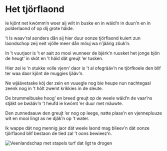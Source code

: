 
# Het tjörflaond

<PoemAudio src={fragment} performer={readers.anke} />

<PoemText>

Ie kjönt net kwòmm’n woer aij wilt
in buske en in wäid’n
in duun’n en in polderlaond
of op dij grote häide.

’t Is waav’ral aonders dån aij hier
duur oonze tjörflaond kuiert
zun laondschop zeij neit vjölle meer
dån möuj wa n’jäärig zöuk’n.

In ’t vuurjaor is ’t er aait zo mooi
wunneer de bjèrk’n ruusket
het jonge bjön de heugt’ in sköt
en ’t häid dät greujt ’er tusken.

Hier zei ie ’n stukke volle vjenn’
daor is ’t al ofegrääv’n
ne tjörfkoele den blif ter waa
daor kjönt de muggies ljääv’n.

Ne wjäävetaske köj der zein
en vuuegle nog bie heupe
nun nachtegaal zeenk nog in ’t hòlt
zwemt krikkies in de sleute.

De brummelbuske hoog’ en breed
greujt op de weele wäid’n
de vaar’ns stjäkt oe bwääv’n ’t heufd
ie kwòmt ’er duur met mäuwte.

Den zunnedaauw den greujt ’er nog
op leege, natte plaas’n
en vjennepluuze wit en mooi
lingt as ne djäk’n op ’t water.

Ik wappe dät nog mennig jaor
dät weele laond mag blieev’n
dät oonze tjörflaond blif bestaon
de tied zal ’t oons bewieez’n.

</PoemText>

<Image src={veenlandschap} alt="Veenlandschap met stapels turf dat ligt te drogen" />
